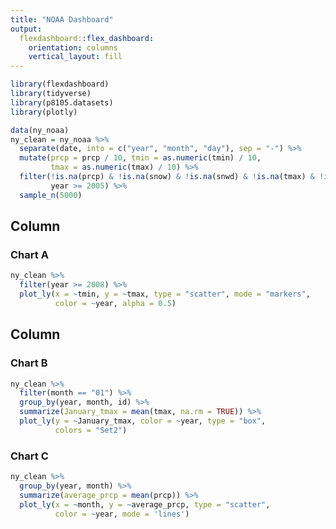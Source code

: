 ```yaml
---
title: "NOAA Dashboard"
output: 
  flexdashboard::flex_dashboard:
    orientation: columns
    vertical_layout: fill
---
```


```r
library(flexdashboard)
library(tidyverse)
library(p8105.datasets)
library(plotly)
```

```r
data(ny_noaa)
ny_clean = ny_noaa %>% 
  separate(date, into = c("year", "month", "day"), sep = "-") %>% 
  mutate(prcp = prcp / 10, tmin = as.numeric(tmin) / 10, 
         tmax = as.numeric(tmax) / 10) %>% 
  filter(!is.na(prcp) & !is.na(snow) & !is.na(snwd) & !is.na(tmax) & !is.na(tmin),
         year >= 2005) %>% 
  sample_n(5000)
```

Column {data-width=500}
-----------------------------------------------------------------------

### Chart A

```r
ny_clean %>%
  filter(year >= 2008) %>% 
  plot_ly(x = ~tmin, y = ~tmax, type = "scatter", mode = "markers",
          color = ~year, alpha = 0.5)
```

Column {data-width=500}
-----------------------------------------------------------------------

### Chart B

```r
ny_clean %>%
  filter(month == "01") %>% 
  group_by(year, month, id) %>% 
  summarize(January_tmax = mean(tmax, na.rm = TRUE)) %>% 
  plot_ly(y = ~January_tmax, color = ~year, type = "box",
          colors = "Set2")
```

### Chart C

```r
ny_clean %>%
  group_by(year, month) %>% 
  summarize(average_prcp = mean(prcp)) %>% 
  plot_ly(x = ~month, y = ~average_prcp, type = "scatter",
          color = ~year, mode = 'lines')
```

